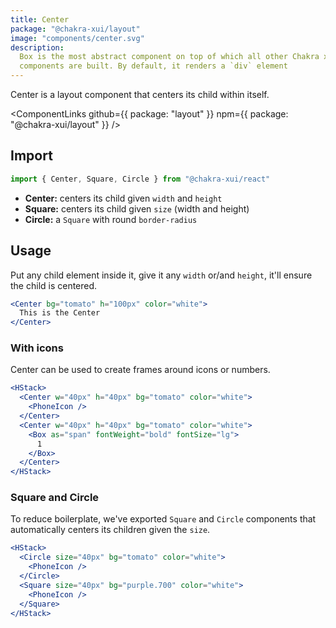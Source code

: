 ```yaml
---
title: Center
package: "@chakra-xui/layout"
image: "components/center.svg"
description:
  Box is the most abstract component on top of which all other Chakra xui
  components are built. By default, it renders a `div` element
---
```


Center is a layout component that centers its child within itself.

<ComponentLinks
  github={{ package: "layout" }}
  npm={{ package: "@chakra-xui/layout" }}
/>

<carbon-ad></carbon-ad>

## Import

```js
import { Center, Square, Circle } from "@chakra-xui/react"
```

- **Center:** centers its child given `width` and `height`
- **Square:** centers its child given `size` (width and height)
- **Circle:** a `Square` with round `border-radius`

## Usage

Put any child element inside it, give it any `width` or/and `height`, it'll
ensure the child is centered.

```jsx
<Center bg="tomato" h="100px" color="white">
  This is the Center
</Center>
```

### With icons

Center can be used to create frames around icons or numbers.

```jsx
<HStack>
  <Center w="40px" h="40px" bg="tomato" color="white">
    <PhoneIcon />
  </Center>
  <Center w="40px" h="40px" bg="tomato" color="white">
    <Box as="span" fontWeight="bold" fontSize="lg">
      1
    </Box>
  </Center>
</HStack>
```

### Square and Circle

To reduce boilerplate, we've exported `Square` and `Circle` components that
automatically centers its children given the `size`.

```jsx
<HStack>
  <Circle size="40px" bg="tomato" color="white">
    <PhoneIcon />
  </Circle>
  <Square size="40px" bg="purple.700" color="white">
    <PhoneIcon />
  </Square>
</HStack>
```
